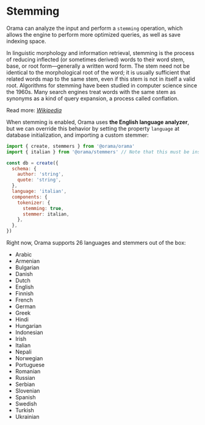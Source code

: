 
# Stemming

Orama can analyze the input and perform a `stemming` operation, which allows the engine to perform more optimized queries, as well as save indexing space.

<Callout type='info' >
In linguistic morphology and information retrieval, stemming is the process of reducing inflected (or sometimes derived) words to their word stem, base, or root form—generally a written word form. The stem need not be identical to the morphological root of the word; it is usually sufficient that related words map to the same stem, even if this stem is not in itself a valid root. Algorithms for stemming have been studied in computer science since the 1960s. Many search engines treat words with the same stem as synonyms as a kind of query expansion, a process called conflation.

Read more: [_Wikipedia_](https://en.wikipedia.org/wiki/Stemming)

</Callout>

When stemming is enabled, Orama uses **the English language analyzer**, but we can override this behavior by setting the property `language` at database initialization, and importing a custom stemmer:

```javascript copy
import { create, stemmers } from '@orama/orama'
import { italian } from '@orama/stemmers' // Note that this must be installed explicitly

const db = create({
  schema: {
    author: 'string',
    quote: 'string',
  },
  language: 'italian',
  components: {
    tokenizer: {
      stemming: true,
      stemmer: italian,
    },
  },
})
```

Right now, Orama supports 26 languages and stemmers out of the box:

- Arabic
- Armenian
- Bulgarian
- Danish
- Dutch
- English
- Finnish
- French
- German
- Greek
- Hindi
- Hungarian
- Indonesian
- Irish
- Italian
- Nepali
- Norwegian
- Portuguese
- Romanian
- Russian
- Serbian
- Slovenian
- Spanish
- Swedish
- Turkish
- Ukrainian
